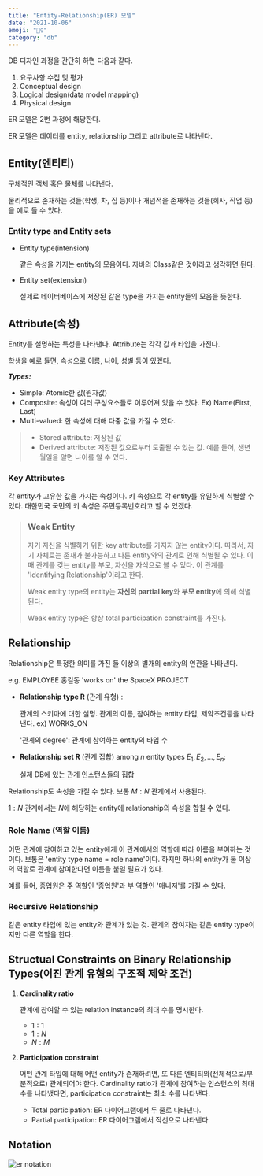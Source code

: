```yaml
---
title: "Entity-Relationship(ER) 모델"
date: "2021-10-06"
emoji: "🤼‍♀️"
category: "db"
---
```

DB 디자인 과정을 간단히 하면 다음과 같다.

1. 요구사항 수집 및 평가
2. Conceptual design
3. Logical design(data model mapping)
4. Physical design

ER 모델은 2번 과정에 해당한다.

ER 모델은 데이터를 entity, relationship 그리고 attribute로 나타낸다.

## Entity(엔티티)
구체적인 객체 혹은 물체를 나타낸다.

물리적으로 존재하는 것들(학생, 차, 집 등)이나 개념적을 존재하는 것들(회사, 직업 등)을 예로 들 수 있다.

### Entity type and Entity sets

- Entity type(intension)
    
    같은 속성을 가지는 entity의 모음이다. 자바의 Class같은 것이라고 생각하면 된다.

- Entity set(extension)
    
    실제로 데이터베이스에 저장된 같은 type을 가지는 entity들의 모음을 뜻한다.


## Attribute(속성)

Entity를 설명하는 특성을 나타낸다. Attribute는 각각 값과 타입을 가진다.

학생을 예로 들면, 속성으로 이름, 나이, 성별 등이 있겠다.

***Types:***
- Simple: Atomic한 값(원자값)
- Composite: 속성이 여러 구성요소들로 이루어져 있을 수 있다. Ex) Name(First, Last)
- Multi-valued: 한 속성에 대해 다중 값을 가질 수 있다.

> - Stored attribute: 저장된 값
> - Derived attribute: 저장된 값으로부터 도출될 수 있는 값. 예를 들어, 생년월일을 알면 나이를 알 수 있다.

### Key Attributes

각 entity가 고유한 값을 가지는 속성이다. 키 속성으로 각 entity를 유일하게 식별할 수 있다. 대한민국 국민의 키 속성은 주민등록번호라고 할 수 있겠다.

> ### Weak Entity
>
> 자기 자신을 식별하기 위한 key attribute를 가지지 않는 entity이다. 따라서, 자기 자체로는 존재가 불가능하고 다른 entity와의 관계로 인해 식별될 수 있다. 이때 관계를 갖는 entity를 부모, 자신을 자식으로 볼 수 있다. 이 관계를 'Identifying Relationship'이라고 한다.
>
> Weak entity type의 entity는 **자신의 partial key**와 **부모 entity**에 의해 식별된다.
>
> Weak entity type은 항상 total participation constraint를 가진다.


## Relationship

Relationship은 특정한 의미를 가진 둘 이상의 별개의 entity의 연관을 나타낸다.

e.g. EMPLOYEE 홍길동 'works on' the SpaceX PROJECT

- **Relationship type R** (관계 유형)  :

    관계의 스키마에 대한 설명. 관계의 이름, 참여하는 entity 타입, 제약조건등을 나타낸다.  ex) WORKS_ON
    
    '관계의 degree': 관계에 참여하는 entity의 타입 수
    
- **Relationship set R** (관계 집합) among $n$ entity types $E_1, E_2, ..., E_n$:

    실제 DB에 있는 관계 인스턴스들의 집합
    

Relationship도 속성을 가질 수 있다. 보통 $M:N$ 관계에서 사용된다. 

$1:N$ 관계에서는 $N$에 해당하는 entity에 relationship의 속성을 합칠 수 있다.

### Role Name (역할 이름)

어떤 관계에 참여하고 있는 entity에게 이 관계에서의 역할에 따라 이름을 부여하는 것이다. 보통은 'entity type name = role name'이다.
하지만 하나의 entity가 둘 이상의 역할로 관계에 참여한다면 이름을 붙일 필요가 있다. 

예를 들어, 종업원은 주 역할인 '종업원'과 부 역할인 '매니저'를 가질 수 있다.

### Recursive Relationship

같은 entity 타입에 있는 entity와 관계가 있는 것. 관계의 참여자는 같은 entity type이지만 다른 역할을 한다.


## Structual Constraints on Binary Relationship Types(이진 관계 유형의 구조적 제약 조건)

1. **Cardinality ratio**

    관계에 참여할 수 있는 relation instance의 최대 수를 명시한다.
    - $1 : 1$
    - $1 : N$
    - $N : M$
    
2. **Participation constraint**
    
    어떤 관계 타입에 대해 어떤 entity가 존재하려면, 또 다른 엔티티와(전체적으로/부분적으로) 관계되어야 한다.
    Cardinality ratio가 관계에 참여하는 인스턴스의 최대 수를 나타냈다면, participation constraint는 최소 수를 나타낸다.
    - Total participation: ER 다이어그램에서 두 줄로 나타낸다.
    - Partial participation: ER 다이어그램에서 직선으로 나타낸다.

## Notation
![er notation](https://i2.wp.com/tutorialwing.com/wp-content/uploads/2018/11/tutorialwing-dbms-er-diagram-components.png?resize=467%2C723&ssl=1)
